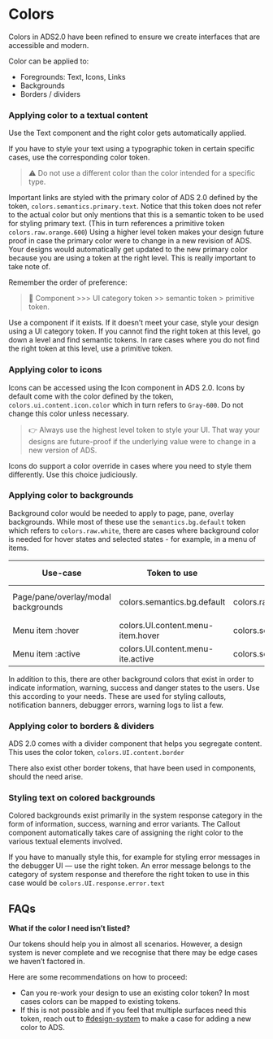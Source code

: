 
<Meta title="Docs/Colors" />

# Colors

Colors in ADS2.0 have been refined to ensure we create interfaces that are accessible and modern.

Color can be applied to:

- Foregrounds: Text, Icons, Links
- Backgrounds
- Borders / dividers

### Applying color to a textual content

Use the Text component and the right color gets automatically applied.

If you have to style your text using a typographic token in certain specific cases, use the corresponding color token.

[//]: # (TODO: insert text tokens image >> insert corresponding color tokens image)

> ⚠️ Do not use a different color than the color intended for a specific type.

Important links are styled with the primary color of ADS 2.0 defined by the token, `colors.semantics.primary.text`. Notice that this token does not refer to the actual color but only mentions that this is a semantic token to be used for styling primary text. (This in turn references a primitive token `colors.raw.orange.600`) Using a higher level token makes your design future proof in case the primary color were to change in a new revision of ADS. Your designs would automatically get updated to the new primary color because you are using a token at the right level. This is really important to take note of.

Remember the order of preference:

>  🎏 Component >>> UI category token >> semantic token > primitive token.

Use a component if it exists. If it doesn’t meet your case, style your design using a UI category token. If you cannot find the right token at this level, go down a level and find semantic tokens. In rare cases where you do not find the right token at this level, use a primitive token.

### Applying color to icons

Icons can be accessed using the Icon component in ADS 2.0. Icons by default come with the color defined by the token, `colors.ui.content.icon.color` which in turn refers to `Gray-600`. Do not change this color unless necessary.

>  👉 Always use the highest level token to style your UI. That way your designs are future-proof if the underlying value were to change in a new version of ADS.

[//]: # (TODO: Insert visual from the snapshot modal from mobile responsive project)

Icons do support a color override in cases where you need to style them differently. Use this choice judiciously.

### Applying color to backgrounds

Background color would be needed to apply to page, pane, overlay backgrounds. While most of these use the `semantics.bg.default` token which refers to `colors.raw.white`, there are cases where background color is needed for hover states and selected states - for example, in a menu of items.

| Use-case | Token to use | Refers to | Refers to |
| --- | --- | --- | --- |
| Page/pane/overlay/modal backgrounds | colors.semantics.bg.default | colors.raw.white | Gray-0 / White |
| Menu item :hover | colors.UI.content.menu-item.hover | colors.semantics.bg.muted | Gray-100 |
| Menu item :active | colors.UI.content.menu-ite.active | colors.semantics.bg.emphasis | Gray-200 |

In addition to this, there are other background colors that exist in order to indicate information, warning, success and danger states to the users. Use this according to your needs. These are used for styling callouts, notification banners, debugger errors, warning logs to list a few.

### Applying color to borders & dividers

ADS 2.0 comes with a divider component that helps you segregate content. This uses the color token, `colors.UI.content.border`

There also exist other border tokens, that have been used in components, should the need arise.

[//]: # (TODO: Generate Color Palette block here of just the border colors)

### Styling text on colored backgrounds

Colored backgrounds exist primarily in the system response category in the form of information, success, warning and error variants. The Callout component automatically takes care of assigning the right color to the various textual elements involved.

If you have to manually style this, for example for styling error messages in the debugger UI — use the right token. An error message belongs to the category of system response and therefore the right token to use in this case would be `colors.UI.response.error.text`

## FAQs

****What if the color I need isn’t listed?****

Our tokens should help you in almost all scenarios. However, a design system is never complete and we recognise that there may be edge cases we haven’t factored in.

Here are some recommendations on how to proceed:

- Can you re-work your design to use an existing color token? In most cases colors can be mapped to existing tokens.
- If this is not possible and if you feel that multiple surfaces need this token, reach out to [#design-system](https://theappsmith.slack.com/archives/C0293DVQACW) to make a case for adding a new color to ADS.

